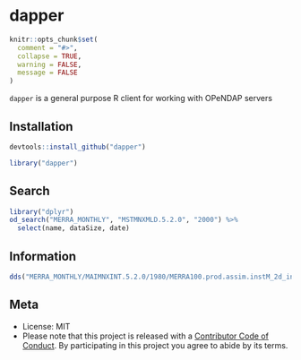 dapper
=====

```r
knitr::opts_chunk$set(
  comment = "#>",
  collapse = TRUE,
  warning = FALSE,
  message = FALSE
)
```

`dapper` is a general purpose R client for working with OPeNDAP servers

## Installation

```r
devtools::install_github("dapper")
```

```r
library("dapper")
```

## Search

```r
library("dplyr")
od_search("MERRA_MONTHLY", "MSTMNXMLD.5.2.0", "2000") %>% 
  select(name, dataSize, date)
```

## Information

```r
dds("MERRA_MONTHLY/MAIMNXINT.5.2.0/1980/MERRA100.prod.assim.instM_2d_int_Nx.198004.hdf")
```

## Meta

* License: MIT
* Please note that this project is released with a [Contributor Code of Conduct](CONDUCT.md). By participating in this project you agree to abide by its terms.
